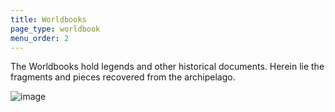 ```yaml
---
title: Worldbooks
page_type: worldbook
menu_order: 2
---
```


The Worldbooks hold legends and other historical documents. Herein lie the fragments and pieces recovered from the archipelago.

![image](../../images/lizard.png)
